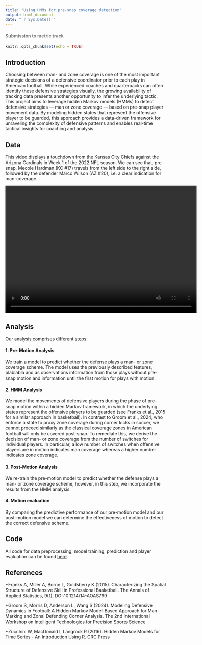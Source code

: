 ```yaml
---
title: "Using HMMs for pre-snap coverage detection"
output: html_document
date: "`r Sys.Date()`"
---
```


#### <span style="color: grey;"> Submission to metric track </span>

```r
knitr::opts_chunk$set(echo = TRUE)
```

## Introduction

Choosing between man- and zone coverage is one of the most important strategic decisions of a defensive coordinator prior to each play in American football. While experienced coaches and quarterbacks can often identify these defensive strategies visually, the growing availability of tracking data presents another opportunity to infer the underlying tactic.
This project aims to leverage hidden Markov models (HMMs) to detect defensive strategies --- man or zone coverage --- based on pre-snap player movement data. 
By modeling hidden states that represent the offensive player to be guarded, this approach provides a data-driven framework for unraveling the complexity of defensive patterns and enables real-time tactical insights for coaching and analysis.

## Data

This video displays a touchdown from the Kansas City Chiefs against the Arizona Cardinals in Week 1 of the 2022 NFL season. We can see that, pre-snap, Mecole Hardman (KC #17) travels from the left side to the right side, followed by the defender Marco Wilson (AZ #20), i.e.\ a clear indication for man-coverage. 

<center>
<video width="600" height="400" controls>
  <source src="kc_az_td.mp4" type="video/mp4">
</video>
</center>

## Analysis 

Our analysis comprises different steps:

#### 1. Pre-Motion Analysis
We train a model to predict whether the defense plays a man- or zone coverage scheme. The 
model uses the previously described features, blablabla and as observations information from those plays without pre-snap motion and information until the first motion for plays with motion. 

#### 2. HMM Analysis
We model the movements of defensive players during the phase of pre-snap motion within a hidden Markov framework, in which the underlying states represent the offensive players to be guarded (see Franks et al., 2015 for a similar approach in basketball). In contrast to Groom et al., 2024, who enforce a state to proxy zone coverage during corner kicks in soccer, we cannot proceed similarly as the classical coverage zones in American football will only be covered post-snap. To remediate this, we derive the decision of man- or zone coverage from the number of switches for individual players. In particular, a low number of switches when offensive players are in motion indicates man coverage whereas a higher number indicates zone coverage.

#### 3. Post-Motion Analysis
We re-train the pre-motion model to predict whether the defense plays a man- or zone coverage scheme, however, in this step, we incorporate the results from the HMM analysis.

#### 4. Motion evaluation
By comparing the predictive performance of our pre-motion model and our post-motion model we can determine the effectiveness of motion to detect the correct defensive scheme.

## Code

All code for data preprocessing, model training, prediction and player evaluation can be found [here](https://github.com/janoleko/BDB-2025/).

## References
*Franks A, Miller A, Bornn L, Goldsberry K (2015). Characterizing the Spatial Structure of Defensive Skill in Professional Basketball. The Annals of Applied Statistics, 9(1), DOI:10.1214/14-AOAS799

*Groom S, Morris D, Anderson L, Wang S (2024). Modeling Defensive Dynamics in Football: A Hidden Markov Model-Based Approach for Man-Marking and Zonal Defending Corner Analysis. The 2nd International Workshop on Intelligent Technologies for Precision Sports Science

*Zucchini W, MacDonald I, Langrock R (2016). Hidden Markov Models for Time Series - An Introduction Using R. CRC Press

